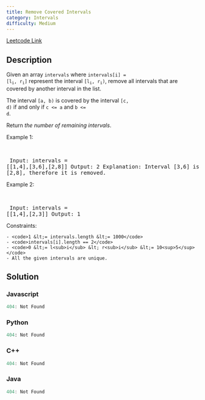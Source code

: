```yaml
---
title: Remove Covered Intervals
category: Intervals
difficulty: Medium
---
```


<Callout>

[Leetcode Link](https://leetcode.com/problems/remove-covered-intervals)

</Callout>

## Description
Given an array <code>intervals</code> where <code>intervals[i] = [l<sub>i</sub>, r<sub>i</sub>]</code> represent the interval <code>[l<sub>i</sub>, r<sub>i</sub>)</code>, remove all intervals that are covered by another interval in the list.

The interval <code>[a, b)</code> is covered by the interval <code>[c, d)</code> if and only if <code>c &lt;= a</code> and <code>b &lt;= d</code>.

Return *the number of remaining intervals*.

 
Example 1:

<br /><pre className="overflow-x-auto">
Input: intervals = [[1,4],[3,6],[2,8]]
Output: 2
Explanation: Interval [3,6] is covered by [2,8], therefore it is removed.
</pre>

Example 2:

<br /><pre className="overflow-x-auto">
Input: intervals = [[1,4],[2,3]]
Output: 1
</pre>

 
Constraints:


	- <code>1 &lt;= intervals.length &lt;= 1000</code>
	- <code>intervals[i].length == 2</code>
	- <code>0 &lt;= l<sub>i</sub> &lt; r<sub>i</sub> &lt;= 10<sup>5</sup></code>
	- All the given intervals are unique.



## Solution

### Javascript
```javascript
404: Not Found
```
### Python
```python
404: Not Found
```
### C++
```cpp
404: Not Found
```
### Java
```java
404: Not Found
```


